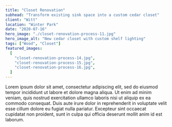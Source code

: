 ```yaml
---
title: "Closet Renovation"
subhead: "Transform existing sink space into a custom cedar closet"
client: "Witt"
location: "Winter Park"
date: "2020-07-16"
hero_image: "./closet-renovation-process-11.jpg"
hero_image_alt: "New cedar closet with custom shelf lighting"
tags: ["Wood", "Closet"]
featured_images:
  [
    "closet-renovation-process-14.jpg",
    "closet-renovation-process-15.jpg",
    "closet-renovation-process-16.jpg",
  ]
---
```


Lorem ipsum dolor sit amet, consectetur adipiscing elit, sed do eiusmod tempor incididunt ut labore et dolore magna aliqua. Ut enim ad minim veniam, quis nostrud exercitation ullamco laboris nisi ut aliquip ex ea commodo consequat. Duis aute irure dolor in reprehenderit in voluptate velit esse cillum dolore eu fugiat nulla pariatur. Excepteur sint occaecat cupidatat non proident, sunt in culpa qui officia deserunt mollit anim id est laborum.
